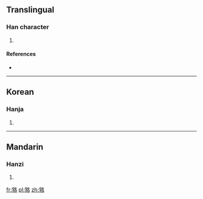 ==Translingual==

===Han character===
{{Han char|rn=30|rad=口|as=10|sn=13|four=|canj=月木竹水口 (BDHER)}}

# {{defn|Han|sort=口10}}

====References====
* {{Han ref|kx=0203.250|dkj=04104|dj=0426.050|hdz=10669.030|uh=55E0|ud=21984}}

----

==Korean==

===Hanja===
{{ko-hanja|hangeul=라|rv=ra|mr=ra}}

# {{defn|Korean|sort=口10}}

----

==Mandarin==

===Hanzi===
{{cmn-hanzi|pin=[[luò]] ([[luo4]])|wg=lo<sup>4</sup>}}

# {{defn|Mandarin|sort=口10}}

[[fr:嗠]]
[[pl:嗠]]
[[zh:嗠]]